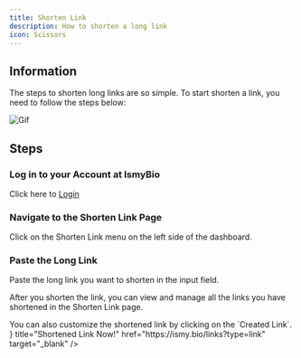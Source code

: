 ```yaml
---
title: Shorten Link
description: How to shorten a long link
icon: Scissors
---
```



## Information

The steps to shorten long links are so simple. To start shorten a link, you need to follow the steps below:

![Gif](/shortlinks.gif)

## Steps

<Steps>
<Step>

### Log in to your Account at IsmyBio

Click here to [Login](https://ismy.bio/login)

</Step>
<Step>

### Navigate to the Shorten Link Page

Click on the Shorten Link menu on the left side of the dashboard.

</Step>
<Step>

### Paste the Long Link

Paste the long link you want to shorten in the input field.

</Step>
</Steps>

After you shorten the link, you can view and manage all the links you have shortened in the Shorten Link page. 

<Callout type="info">
You can also customize the shortened link by clicking on the `Created Link`.
</Callout>

<Cards>
  <Card icon={<ExternalLinkIcon/>} title="Shortened Link Now!" href="https://ismy.bio/links?type=link" target="_blank" />
</Cards>